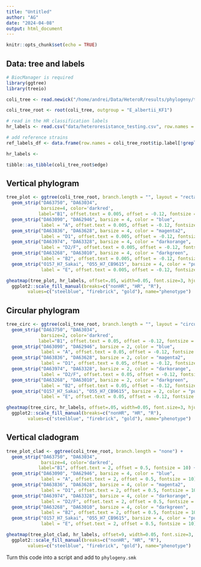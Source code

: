 ```yaml
---
title: "Untitled"
author: "AG"
date: "2024-04-08"
output: html_document
---
```


```r
knitr::opts_chunk$set(echo = TRUE)
```

## Data: tree and labels

```r
# BiocManager is required
library(ggtree)
library(treeio)

coli_tree <- read.newick("/home/andrei/Data/HeteroR/results/phylogeny/tree/core_genome.contree", node.label = 'label')

coli_tree_root <- root(coli_tree, outgroup = "E_albertii_KF1")

# read in the HR classification labels
hr_labels <- read.csv("data/heteroresistance_testing.csv", row.names = 1)

# add reference strains
ref_labels_df <- data.frame(row.names = coli_tree_root$tip.label[!grepl("DA", coli_tree_root$tip.label)], 'resistance' = rep("ref", 31))

hr_labels <- 
```

```r
tibble::as_tibble(coli_tree_root$edge)
```

## Vertical phylogram

```r
tree_plot <- ggtree(coli_tree_root, branch.length = "", layout = "rectangular", ladderize = TRUE, size = 1) + 
  geom_strip("DA63750", "DA63034", 
             barsize=4, color='darkred',
            label="B1", offset.text = 0.005, offset = -0.12, fontsize = 10) +
  geom_strip("DA63090", "DA62946", barsize = 4, color = "blue",
             label = "A", offset.text = 0.005, offset = -0.12, fontsize = 10) +
  geom_strip("DA63836", "DA63628", barsize = 4, color = "magenta2",
             label = "D1", offset.text = 0.005, offset = -0.12, fontsize = 10) +
  geom_strip("DA63974", "DA63328", barsize = 4, color = "darkorange",
             label = "D2/F", offset.text = 0.005, offset = -0.12, fontsize = 10, extend = T) +
  geom_strip("DA63268", "DA63010", barsize = 4, color = "darkgreen",
             label = "B2", offset.text = 0.005, offset = -0.12, fontsize = 10) +
  geom_strip("O157_H7_Sakai", "O55_H7_CB9615", barsize = 4, color = "purple",
             label = "E", offset.text = 0.005, offset = -0.12, fontsize = 7)

gheatmap(tree_plot, hr_labels, offset=.05, width=0.05, font.size=3, hjust=0, colnames = FALSE) +
  ggplot2::scale_fill_manual(breaks=c("nonHR", "HR", "R"), 
        values=c("steelblue", "firebrick", "gold"), name="phenotype")
```

## Circular phylogram

```r
tree_circ <- ggtree(coli_tree_root, branch.length = "", layout = "circular") + 
  geom_strip("DA63750", "DA63034", 
             barsize=2, color='darkred',
            label="B1", offset.text = 0.05, offset = -0.12, fontsize = 10) +
  geom_strip("DA63090", "DA62946", barsize = 2, color = "blue",
             label = "A", offset.text = 0.05, offset = -0.12, fontsize = 10) +
  geom_strip("DA63836", "DA63628", barsize = 2, color = "magenta2",
             label = "D1", offset.text = 0.05, offset = -0.12, fontsize = 10) +
  geom_strip("DA63974", "DA63328", barsize = 2, color = "darkorange",
             label = "D2/F", offset.text = 0.05, offset = -0.12, fontsize = 10, extend = F) +
  geom_strip("DA63268", "DA63010", barsize = 2, color = "darkgreen",
             label = "B2", offset.text = 0.05, offset = -0.12, fontsize = 10) +
  geom_strip("O157_H7_Sakai", "O55_H7_CB9615", barsize = 2, color = "purple",
             label = "E", offset.text = 0.05, offset = -0.12, fontsize = 10) 

gheatmap(tree_circ, hr_labels, offset=.05, width=0.05, font.size=3, hjust=0, colnames = FALSE) +
  ggplot2::scale_fill_manual(breaks=c("nonHR", "HR", "R"), 
        values=c("steelblue", "firebrick", "gold"), name="phenotype")

```

## Vertical cladogram

```r
tree_plot_clad <- ggtree(coli_tree_root, branch.length = "none") + 
  geom_strip("DA63750", "DA63034", 
             barsize=4, color='darkred',
            label="B1", offset.text = 2, offset = 0.5, fontsize = 10) +
  geom_strip("DA63090", "DA62946", barsize = 4, color = "blue",
             label = "A", offset.text = 2, offset = 0.5, fontsize = 10) +
  geom_strip("DA63836", "DA63628", barsize = 4, color = "magenta2",
             label = "D1", offset.text = 2, offset = 0.5, fontsize = 10) +
  geom_strip("DA63974", "DA63328", barsize = 4, color = "darkorange",
             label = "D2/F", offset.text = 2, offset = 0.5, fontsize = 10, extend = T) +
  geom_strip("DA63268", "DA63010", barsize = 4, color = "darkgreen",
             label = "B2", offset.text = 2, offset = 0.5, fontsize = 10) +
  geom_strip("O157_H7_Sakai", "O55_H7_CB9615", barsize = 4, color = "purple",
             label = "E", offset.text = 2, offset = 0.5, fontsize = 10)

gheatmap(tree_plot_clad, hr_labels, offset=9, width=0.05, font.size=3, hjust=0, colnames = FALSE) +
  ggplot2::scale_fill_manual(breaks=c("nonHR", "HR", "R"), 
        values=c("steelblue", "firebrick", "gold"), name="phenotype")
```


Turn this code into a script and add to `phylogeny.smk`

